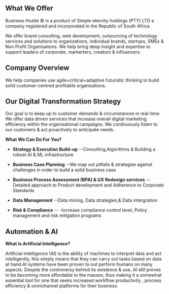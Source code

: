 

## What We Offer

Business Hustle © is a product of Simple eternity holdings (PTY) LTD a company registered and incorporated in the Republic of South Africa.

We offer brand consulting, web development, outsourcing of technology services and solutions to organizations, individual brands, startups, SMEs & Non Profit Organisaitons. We help bring deep insight and expertise to support leaders of corporate, markerters, creators & influencers.

## Company Overview

We help companies use agile+critical+adaptive futuristic thinking to build solid customer-centred profitable organisations.

## Our Digital Transformation Strategy

Our goal is to keep up to customer demands & circumstances in real-time. We offer data driven services that increase overall digital marketing efficiency within the organisational campaigns. We continuously listen to our customers & act proactively to anticipate needs.

**What We Can Do For You?**

* **Strategy & Execution Build-up**
  --Consulting,Algorithms & Building a robust AI & ML infrastructure 
  
* **Business Case Planning**
  --We map out pitfalls & strategise against challenges in order to build a solid business case
  
* **Business Process Assessment (BPA) & UX Redesign services**
 --Detailed approach to Product development and Adherence to Corporate Standards

* **Data Management**
  --Data mining, Data strategies,& Data intergration

* **Risk & Compliance** 
  -- -Increase compliance control level, Policy management and risk mitigation programs
  

## Automation & AI

**What is Artificial Intelligence?**

Artificial intelligence (AI) is the ability of machines to interpret data and act intelligently, this simply means that they can carry out tasks based on data at hand.AI systems have been proven to out perform humans on many aspects. Despite the controversy behind its existence & use, AI still proves to be becoming more affordable to the masses, thus making it a somewhat essential tool for one that seeks increased workflow productivity , process efficiency & omnichannel platforms for their business. 

